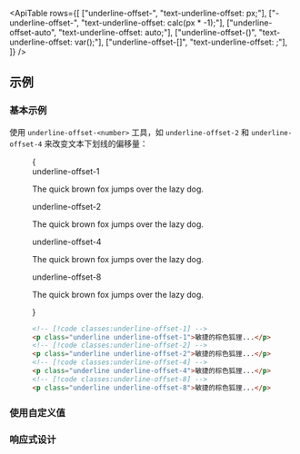 

<ApiTable
  rows={[
    ["underline-offset-<number>", "text-underline-offset: <number>px;"],
    ["-underline-offset-<number>", "text-underline-offset: calc(<number>px * -1);"],
    ["underline-offset-auto", "text-underline-offset: auto;"],
    ["underline-offset-(<custom-property>)", "text-underline-offset: var(<custom-property>);"],
    ["underline-offset-[<value>]", "text-underline-offset: <value>;"],
  ]}
/>

## 示例

### 基本示例

使用 `underline-offset-<number>` 工具，如 `underline-offset-2` 和 `underline-offset-4` 来改变文本下划线的偏移量：

<Figure>

<Example>
  {
    <div className="flex flex-col gap-8 text-gray-900 dark:text-gray-200">
      <div>
        <div className="mb-3 font-mono text-xs font-medium text-gray-500 dark:text-gray-400">underline-offset-1</div>
        <p className="text-lg font-medium underline underline-offset-1">The quick brown fox jumps over the lazy dog.</p>
      </div>
      <div>
        <div className="mb-3 font-mono text-xs font-medium text-gray-500 dark:text-gray-400">underline-offset-2</div>
        <p className="text-lg font-medium underline underline-offset-2">The quick brown fox jumps over the lazy dog.</p>
      </div>
      <div>
        <div className="mb-3 font-mono text-xs font-medium text-gray-500 dark:text-gray-400">underline-offset-4</div>
        <p className="text-lg font-medium underline underline-offset-4">The quick brown fox jumps over the lazy dog.</p>
      </div>
      <div>
        <div className="mb-3 font-mono text-xs font-medium text-gray-500 dark:text-gray-400">underline-offset-8</div>
        <p className="text-lg font-medium underline underline-offset-8">The quick brown fox jumps over the lazy dog.</p>
      </div>
    </div>
  }
</Example>

```html
<!-- [!code classes:underline-offset-1] -->
<p class="underline underline-offset-1">敏捷的棕色狐狸...</p>
<!-- [!code classes:underline-offset-2] -->
<p class="underline underline-offset-2">敏捷的棕色狐狸...</p>
<!-- [!code classes:underline-offset-4] -->
<p class="underline underline-offset-4">敏捷的棕色狐狸...</p>
<!-- [!code classes:underline-offset-8] -->
<p class="underline underline-offset-8">敏捷的棕色狐狸...</p>
```

</Figure>

### 使用自定义值

<UsingACustomValue element="p" utility="underline-offset" name="文本下划线偏移量" value="3px" />

### 响应式设计

<ResponsiveDesign
  element="p"
  property="text-underline-offset"
  defaultClass="underline"
  featuredClass="underline-offset-4"
/>

